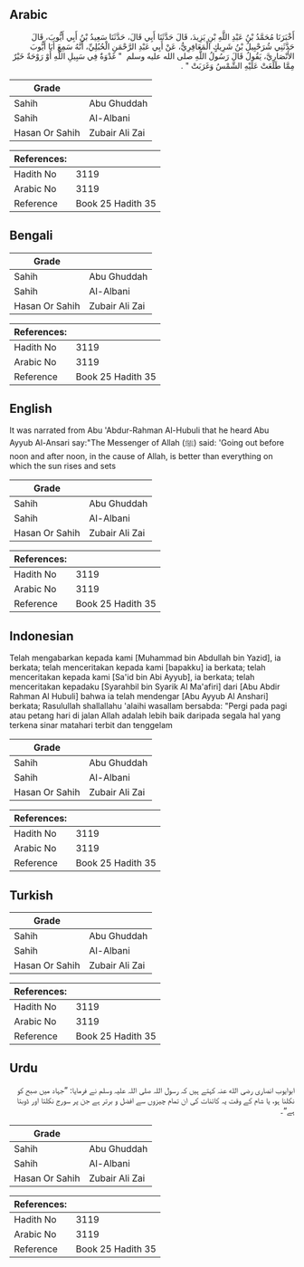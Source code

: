 ## Arabic


<div dir="rtl" lang="ar" style={{fontSize:'larger',backgroundColor:'#f8f9fa',padding:20}}>
أَخْبَرَنَا مُحَمَّدُ بْنُ عَبْدِ اللَّهِ بْنِ يَزِيدَ، قَالَ حَدَّثَنَا أَبِي قَالَ، حَدَّثَنَا سَعِيدُ بْنُ أَبِي أَيُّوبَ، قَالَ حَدَّثَنِي شُرَحْبِيلُ بْنُ شَرِيكٍ الْمَعَافِرِيُّ، عَنْ أَبِي عَبْدِ الرَّحْمَنِ الْحُبُلِيِّ، أَنَّهُ سَمِعَ أَبَا أَيُّوبَ الأَنْصَارِيَّ، يَقُولُ قَالَ رَسُولُ اللَّهِ صلى الله عليه وسلم ‏ "‏ غَدْوَةٌ فِي سَبِيلِ اللَّهِ أَوْ رَوْحَةٌ خَيْرٌ مِمَّا طَلَعَتْ عَلَيْهِ الشَّمْسُ وَغَرَبَتْ ‏"‏ ‏.‏
</div>
<div style={{backgroundColor:'#f8f9fa',padding:20, marginBottom: 10}}><table> <thead> <tr> <th>Grade</th> <th></th> </tr> </thead> <tbody> <tr><td>Sahih</td><td>Abu Ghuddah</td></tr><tr><td>Sahih</td><td>Al-Albani</td></tr><tr><td>Hasan Or Sahih</td><td>Zubair Ali Zai</td></tr></tbody></table><table> <thead> <tr> <th>References:</th> <th></th> </tr> </thead> <tbody><tr><td>Hadith No</td><td>3119</td></tr><tr><td>Arabic No</td><td>3119</td></tr><tr><td>Reference</td><td>Book 25 Hadith 35</td></tr></tbody></table></div>

## Bengali


<div dir="ltr" lang="bn" style={{fontSize:'larger',backgroundColor:'#f8f9fa',padding:20}}>

</div>
<div style={{backgroundColor:'#f8f9fa',padding:20, marginBottom: 10}}><table> <thead> <tr> <th>Grade</th> <th></th> </tr> </thead> <tbody> <tr><td>Sahih</td><td>Abu Ghuddah</td></tr><tr><td>Sahih</td><td>Al-Albani</td></tr><tr><td>Hasan Or Sahih</td><td>Zubair Ali Zai</td></tr></tbody></table><table> <thead> <tr> <th>References:</th> <th></th> </tr> </thead> <tbody><tr><td>Hadith No</td><td>3119</td></tr><tr><td>Arabic No</td><td>3119</td></tr><tr><td>Reference</td><td>Book 25 Hadith 35</td></tr></tbody></table></div>

## English


<div dir="ltr" lang="en" style={{fontSize:'larger',backgroundColor:'#f8f9fa',padding:20}}>
It was narrated from Abu 'Abdur-Rahman Al-Hubuli that he heard Abu Ayyub Al-Ansari say:"The Messenger of Allah (ﷺ) said: 'Going out before noon and after noon, in the cause of Allah, is better than everything on which the sun rises and sets
</div>
<div style={{backgroundColor:'#f8f9fa',padding:20, marginBottom: 10}}><table> <thead> <tr> <th>Grade</th> <th></th> </tr> </thead> <tbody> <tr><td>Sahih</td><td>Abu Ghuddah</td></tr><tr><td>Sahih</td><td>Al-Albani</td></tr><tr><td>Hasan Or Sahih</td><td>Zubair Ali Zai</td></tr></tbody></table><table> <thead> <tr> <th>References:</th> <th></th> </tr> </thead> <tbody><tr><td>Hadith No</td><td>3119</td></tr><tr><td>Arabic No</td><td>3119</td></tr><tr><td>Reference</td><td>Book 25 Hadith 35</td></tr></tbody></table></div>

## Indonesian


<div dir="ltr" lang="id" style={{fontSize:'larger',backgroundColor:'#f8f9fa',padding:20}}>
Telah mengabarkan kepada kami [Muhammad bin Abdullah bin Yazid], ia berkata; telah menceritakan kepada kami [bapakku] ia berkata; telah menceritakan kepada kami [Sa'id bin Abi Ayyub], ia berkata; telah menceritakan kepadaku [Syarahbil bin Syarik Al Ma'afiri] dari [Abu Abdir Rahman Al Hubuli] bahwa ia telah mendengar [Abu Ayyub Al Anshari] berkata; Rasulullah shallallahu 'alaihi wasallam bersabda: "Pergi pada pagi atau petang hari di jalan Allah adalah lebih baik daripada segala hal yang terkena sinar matahari terbit dan tenggelam
</div>
<div style={{backgroundColor:'#f8f9fa',padding:20, marginBottom: 10}}><table> <thead> <tr> <th>Grade</th> <th></th> </tr> </thead> <tbody> <tr><td>Sahih</td><td>Abu Ghuddah</td></tr><tr><td>Sahih</td><td>Al-Albani</td></tr><tr><td>Hasan Or Sahih</td><td>Zubair Ali Zai</td></tr></tbody></table><table> <thead> <tr> <th>References:</th> <th></th> </tr> </thead> <tbody><tr><td>Hadith No</td><td>3119</td></tr><tr><td>Arabic No</td><td>3119</td></tr><tr><td>Reference</td><td>Book 25 Hadith 35</td></tr></tbody></table></div>

## Turkish


<div dir="ltr" lang="tr" style={{fontSize:'larger',backgroundColor:'#f8f9fa',padding:20}}>

</div>
<div style={{backgroundColor:'#f8f9fa',padding:20, marginBottom: 10}}><table> <thead> <tr> <th>Grade</th> <th></th> </tr> </thead> <tbody> <tr><td>Sahih</td><td>Abu Ghuddah</td></tr><tr><td>Sahih</td><td>Al-Albani</td></tr><tr><td>Hasan Or Sahih</td><td>Zubair Ali Zai</td></tr></tbody></table><table> <thead> <tr> <th>References:</th> <th></th> </tr> </thead> <tbody><tr><td>Hadith No</td><td>3119</td></tr><tr><td>Arabic No</td><td>3119</td></tr><tr><td>Reference</td><td>Book 25 Hadith 35</td></tr></tbody></table></div>

## Urdu


<div dir="rtl" lang="ur" style={{fontSize:'larger',backgroundColor:'#f8f9fa',padding:20}}>
ابوایوب انصاری رضی الله عنہ کہتے ہیں کہ رسول اللہ صلی اللہ علیہ وسلم نے فرمایا: ”جہاد میں صبح کو نکلنا ہو، یا شام کے وقت یہ کائنات کی ان تمام چیزوں سے افضل و برتر ہے جن پر سورج نکلتا اور ڈوبتا ہے“۔
</div>
<div style={{backgroundColor:'#f8f9fa',padding:20, marginBottom: 10}}><table> <thead> <tr> <th>Grade</th> <th></th> </tr> </thead> <tbody> <tr><td>Sahih</td><td>Abu Ghuddah</td></tr><tr><td>Sahih</td><td>Al-Albani</td></tr><tr><td>Hasan Or Sahih</td><td>Zubair Ali Zai</td></tr></tbody></table><table> <thead> <tr> <th>References:</th> <th></th> </tr> </thead> <tbody><tr><td>Hadith No</td><td>3119</td></tr><tr><td>Arabic No</td><td>3119</td></tr><tr><td>Reference</td><td>Book 25 Hadith 35</td></tr></tbody></table></div>